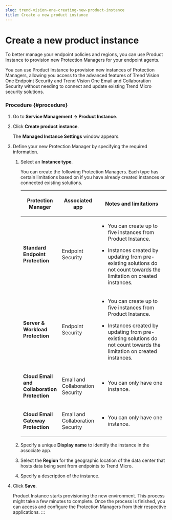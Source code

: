 ```yaml
---
slug: trend-vision-one-creating-new-product-instance
title: Create a new product instance
---
```

# Create a new product instance

To better manage your endpoint policies and regions, you can use Product Instance to provision new Protection Managers for your endpoint agents.

You can use Product Instance to provision new instances of Protection Managers, allowing you access to the advanced features of Trend Vision One Endpoint Security and Trend Vision One Email and Collaboration Security without needing to connect and update existing Trend Micro security solutions.

### Procedure {#procedure}

1.  Go to **Service Management → Product Instance**.

2.  Click **Create product instance**.

    The **Managed Instance Settings** window appears.

3.  Define your new Protection Manager by specifying the required information.

    1.  Select an **Instance type**.

        You can create the following Protection Managers. Each type has certain limitations based on if you have already created instances or connected existing solutions.

        <table>
        <colgroup>
        <col style="width: 25%" />
        <col style="width: 25%" />
        <col style="width: 50%" />
        </colgroup>
        <thead>
        <tr>
        <th><p>Protection Manager</p></th>
        <th><p>Associated app</p></th>
        <th><p>Notes and limitations</p></th>
        </tr>
        </thead>
        <tbody>
        <tr>
        <td><p><strong>Standard Endpoint Protection</strong></p></td>
        <td><p>Endpoint Security</p></td>
        <td><ul>
        <li><p>You can create up to five instances from Product Instance.</p></li>
        <li><p>Instances created by updating from pre-existing solutions do not count towards the limitation on created instances.</p></li>
        </ul></td>
        </tr>
        <tr>
        <td><p><strong>Server &amp; Workload Protection</strong></p></td>
        <td><p>Endpoint Security</p></td>
        <td><ul>
        <li><p>You can create up to five instances from Product Instance.</p></li>
        <li><p>Instances created by updating from pre-existing solutions do not count towards the limitation on created instances.</p></li>
        </ul></td>
        </tr>
        <tr>
        <td><p><strong>Cloud Email and Collaboration Protection</strong></p></td>
        <td><p>Email and Collaboration Security</p></td>
        <td><ul>
        <li><p>You can only have one instance.</p></li>
        </ul></td>
        </tr>
        <tr>
        <td><p><strong>Cloud Email Gateway Protection</strong></p></td>
        <td><p>Email and Collaboration Security</p></td>
        <td><ul>
        <li><p>You can only have one instance.</p></li>
        </ul></td>
        </tr>
        </tbody>
        </table>

    2.  Specify a unique **Display name** to identify the instance in the associate app.

    3.  Select the **Region** for the geographic location of the data center that hosts data being sent from endpoints to Trend Micro.

    4.  Specify a description of the instance.

4.  Click **Save**.

    Product Instance starts provisioning the new environment. This process might take a few minutes to complete. Once the process is finished, you can access and configure the Protection Managers from their respective applications.
:::
